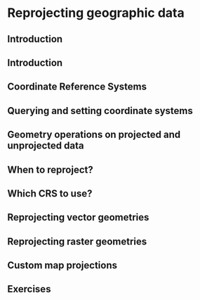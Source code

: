 # Reprojecting geographic data {#reproj-geo-data}

## Introduction

## Introduction

## Coordinate Reference Systems

## Querying and setting coordinate systems

## Geometry operations on projected and unprojected data

## When to reproject?

## Which CRS to use?

## Reprojecting vector geometries

## Reprojecting raster geometries

## Custom map projections

## Exercises
